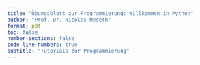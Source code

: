 ```yaml
---
title: "Übungsblatt zur Programmierung: Willkommen in Python"
author: "Prof. Dr. Nicolas Meseth"
format: pdf
toc: false
number-sections: false
code-line-numbers: true
subtitle: "Tutorials zur Programmierung"
---
```




